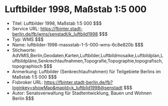 # Luftbilder 1998, Maßstab 1:5 000
- Titel: Luftbilder 1998, Maßstab 1:5 000 $$$
- Service URL: https://fbinter.stadt-berlin.de/fb/wms/senstadt/k_luftbild1998 $$$
- Typ: WMS $$$
- Name: luftbilder-1998-massstab-1-5-000-wms-6c8e820b $$$
- Stichworte: AdVMIS,Berlin,Geodaten,Karten,Luftbilder,Luftbildmosaike,Luftbildplan,Luftbildpläne,Senkrechtaufnahmen,Topografie,Topographie,topografisch,topographisch $$$
- Anmerkung: Luftbilder (Senkrechtaufnahmen) für Teilgebiete Berlins im Maßstab  1:5 000 $$$
- Fisbroker URL: https://fbinter.stadt-berlin.de/fb?loginkey=showMap&mapId=k_luftbild1998@senstadt $$$
- Autor: Senatsverwaltung für Stadtentwicklung, Bauen und Wohnen Berlin $$$
